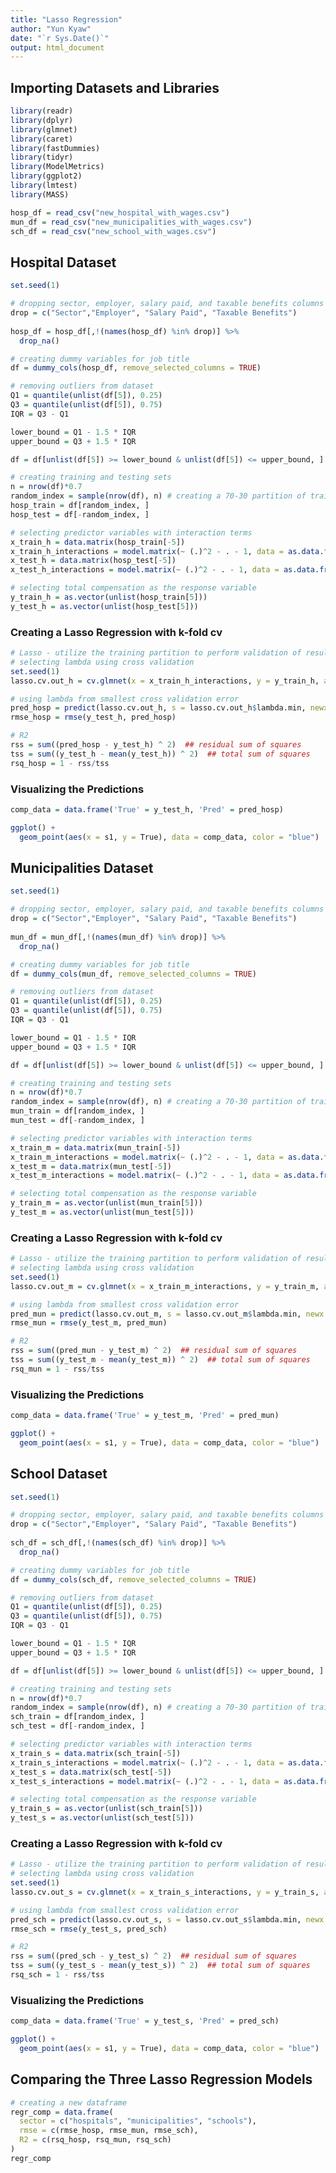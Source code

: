 ```yaml
---
title: "Lasso Regression"
author: "Yun Kyaw"
date: "`r Sys.Date()`"
output: html_document
---
```

## Importing Datasets and Libraries
```r
library(readr)
library(dplyr)
library(glmnet)
library(caret)
library(fastDummies)
library(tidyr)
library(ModelMetrics)
library(ggplot2)
library(lmtest)
library(MASS) 

hosp_df = read_csv("new_hospital_with_wages.csv")
mun_df = read_csv("new_municipalities_with_wages.csv")
sch_df = read_csv("new_school_with_wages.csv")
```

## Hospital Dataset
```r
set.seed(1)

# dropping sector, employer, salary paid, and taxable benefits columns
drop = c("Sector","Employer", "Salary Paid", "Taxable Benefits") 
  
hosp_df = hosp_df[,!(names(hosp_df) %in% drop)] %>%
  drop_na()

# creating dummy variables for job title
df = dummy_cols(hosp_df, remove_selected_columns = TRUE)

# removing outliers from dataset
Q1 = quantile(unlist(df[5]), 0.25)
Q3 = quantile(unlist(df[5]), 0.75)
IQR = Q3 - Q1

lower_bound = Q1 - 1.5 * IQR
upper_bound = Q3 + 1.5 * IQR

df = df[unlist(df[5]) >= lower_bound & unlist(df[5]) <= upper_bound, ]

# creating training and testing sets
n = nrow(df)*0.7
random_index = sample(nrow(df), n) # creating a 70-30 partition of training and testing data
hosp_train = df[random_index, ]
hosp_test = df[-random_index, ] 

# selecting predictor variables with interaction terms
x_train_h = data.matrix(hosp_train[-5])
x_train_h_interactions = model.matrix(~ (.)^2 - . - 1, data = as.data.frame(x_train_h))
x_test_h = data.matrix(hosp_test[-5])
x_test_h_interactions = model.matrix(~ (.)^2 - . - 1, data = as.data.frame(x_test_h))

# selecting total compensation as the response variable
y_train_h = as.vector(unlist(hosp_train[5]))
y_test_h = as.vector(unlist(hosp_test[5]))
```


### Creating a Lasso Regression with k-fold cv
```r
# Lasso - utilize the training partition to perform validation of results
# selecting lambda using cross validation
set.seed(1)
lasso.cv.out_h = cv.glmnet(x = x_train_h_interactions, y = y_train_h, alpha = 1) 

# using lambda from smallest cross validation error
pred_hosp = predict(lasso.cv.out_h, s = lasso.cv.out_h$lambda.min, newx = x_test_h_interactions)
rmse_hosp = rmse(y_test_h, pred_hosp)

# R2
rss = sum((pred_hosp - y_test_h) ^ 2)  ## residual sum of squares
tss = sum((y_test_h - mean(y_test_h)) ^ 2)  ## total sum of squares
rsq_hosp = 1 - rss/tss
```

### Visualizing the Predictions
```r
comp_data = data.frame('True' = y_test_h, 'Pred' = pred_hosp)

ggplot() +
  geom_point(aes(x = s1, y = True), data = comp_data, color = "blue")
```


## Municipalities Dataset
```r
set.seed(1)

# dropping sector, employer, salary paid, and taxable benefits columns
drop = c("Sector","Employer", "Salary Paid", "Taxable Benefits") 
  
mun_df = mun_df[,!(names(mun_df) %in% drop)] %>%
  drop_na()

# creating dummy variables for job title
df = dummy_cols(mun_df, remove_selected_columns = TRUE)

# removing outliers from dataset
Q1 = quantile(unlist(df[5]), 0.25)
Q3 = quantile(unlist(df[5]), 0.75)
IQR = Q3 - Q1

lower_bound = Q1 - 1.5 * IQR
upper_bound = Q3 + 1.5 * IQR

df = df[unlist(df[5]) >= lower_bound & unlist(df[5]) <= upper_bound, ]

# creating training and testing sets
n = nrow(df)*0.7
random_index = sample(nrow(df), n) # creating a 70-30 partition of training and testing data
mun_train = df[random_index, ]
mun_test = df[-random_index, ]

# selecting predictor variables with interaction terms
x_train_m = data.matrix(mun_train[-5])
x_train_m_interactions = model.matrix(~ (.)^2 - . - 1, data = as.data.frame(x_train_m))
x_test_m = data.matrix(mun_test[-5])
x_test_m_interactions = model.matrix(~ (.)^2 - . - 1, data = as.data.frame(x_test_m))

# selecting total compensation as the response variable
y_train_m = as.vector(unlist(mun_train[5]))
y_test_m = as.vector(unlist(mun_test[5]))
```

### Creating a Lasso Regression with k-fold cv
```r
# Lasso - utilize the training partition to perform validation of results
# selecting lambda using cross validation
set.seed(1)
lasso.cv.out_m = cv.glmnet(x = x_train_m_interactions, y = y_train_m, alpha = 1) 

# using lambda from smallest cross validation error
pred_mun = predict(lasso.cv.out_m, s = lasso.cv.out_m$lambda.min, newx = x_test_m_interactions)
rmse_mun = rmse(y_test_m, pred_mun)

# R2
rss = sum((pred_mun - y_test_m) ^ 2)  ## residual sum of squares
tss = sum((y_test_m - mean(y_test_m)) ^ 2)  ## total sum of squares
rsq_mun = 1 - rss/tss
```

### Visualizing the Predictions
```r
comp_data = data.frame('True' = y_test_m, 'Pred' = pred_mun)

ggplot() +
  geom_point(aes(x = s1, y = True), data = comp_data, color = "blue")
```

## School Dataset
```r
set.seed(1)

# dropping sector, employer, salary paid, and taxable benefits columns
drop = c("Sector","Employer", "Salary Paid", "Taxable Benefits") 
  
sch_df = sch_df[,!(names(sch_df) %in% drop)] %>%
  drop_na()

# creating dummy variables for job title
df = dummy_cols(sch_df, remove_selected_columns = TRUE)

# removing outliers from dataset
Q1 = quantile(unlist(df[5]), 0.25)
Q3 = quantile(unlist(df[5]), 0.75)
IQR = Q3 - Q1

lower_bound = Q1 - 1.5 * IQR
upper_bound = Q3 + 1.5 * IQR

df = df[unlist(df[5]) >= lower_bound & unlist(df[5]) <= upper_bound, ]

# creating training and testing sets
n = nrow(df)*0.7
random_index = sample(nrow(df), n) # creating a 70-30 partition of training and testing data
sch_train = df[random_index, ]
sch_test = df[-random_index, ]

# selecting predictor variables with interaction terms
x_train_s = data.matrix(sch_train[-5])
x_train_s_interactions = model.matrix(~ (.)^2 - . - 1, data = as.data.frame(x_train_s))
x_test_s = data.matrix(sch_test[-5])
x_test_s_interactions = model.matrix(~ (.)^2 - . - 1, data = as.data.frame(x_test_s))

# selecting total compensation as the response variable
y_train_s = as.vector(unlist(sch_train[5]))
y_test_s = as.vector(unlist(sch_test[5]))
```

### Creating a Lasso Regression with k-fold cv
```r
# Lasso - utilize the training partition to perform validation of results
# selecting lambda using cross validation
set.seed(1)
lasso.cv.out_s = cv.glmnet(x = x_train_s_interactions, y = y_train_s, alpha = 1) 

# using lambda from smallest cross validation error
pred_sch = predict(lasso.cv.out_s, s = lasso.cv.out_s$lambda.min, newx = x_test_s_interactions)
rmse_sch = rmse(y_test_s, pred_sch)

# R2
rss = sum((pred_sch - y_test_s) ^ 2)  ## residual sum of squares
tss = sum((y_test_s - mean(y_test_s)) ^ 2)  ## total sum of squares
rsq_sch = 1 - rss/tss
```

### Visualizing the Predictions
```r
comp_data = data.frame('True' = y_test_s, 'Pred' = pred_sch)

ggplot() +
  geom_point(aes(x = s1, y = True), data = comp_data, color = "blue")
```

## Comparing the Three Lasso Regression Models
```r
# creating a new dataframe
regr_comp = data.frame(
  sector = c("hospitals", "municipalities", "schools"),
  rmse = c(rmse_hosp, rmse_mun, rmse_sch),
  R2 = c(rsq_hosp, rsq_mun, rsq_sch)
)
regr_comp
```

